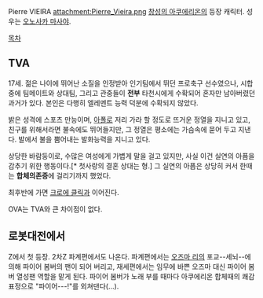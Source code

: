 Pierre VIEIRA
attachment:Pierre_Vieira.png
[[창성의 아쿠에리온]]의 등장 캐릭터. 성우는 [[오노사카 마사야]].

[[목차]]
== TVA ==
17세. 젊은 나이에 뛰어난 소질을 인정받아 인기팀에서 뛰던 프로축구 선수였으나, 시합중에 팀메이트와 상대팀, 그리고 관중들이 '''전부''' 타천시에게 수확되어 혼자만 남아버렸던 과거가 있다. 본인은 다행히 엘레멘트 능력 덕분에 수확되지 않았다.

밝은 성격에 스포츠 만능이며, [[아폴로]] 저리 가라 할 정도로 뜨거운 정열을 지니고 있고, 친구를 위해서라면 불속에도 뛰어들지만, 그 정열은 평소에는 가슴속에 묻어 두고 지낸다. 발에서 불을 뿜어내는 발화능력을 지니고 있다.

상당한 바람둥이로, 수많은 여성에게 가볍게 말을 걸고 있지만, 사실 이건 실연의 아픔을 감추기 위한 행동이다.[* 첫사랑의 결혼 상대는 형.] 그 실연의 아픔은 상당히 커서 한때는 '''합체의존증'''에 걸리기까지 했었다.

최후반에 가면 [[크로에 클릭]]과 이어진다.

OVA는 TVA와 큰 차이점이 없다.

== 로봇대전에서 ==
Z에서 첫 등장. 2차Z 파계편에서도 나온다. 파계편에서는 [[오즈마 리]]의 포교--세뇌--에 의해 파이어 봄버의 팬이 되어 버리고, 재세편에서는 임무에 바쁜 오즈마 대신 파이어 봄버 열성팬 역할을 맡게 된다. 파이어 봄버가 노래 부를 때마다 아쿠에리온 합체때의 쾌감 표정으로 "파이어---!"를 외쳐댄다(…).
